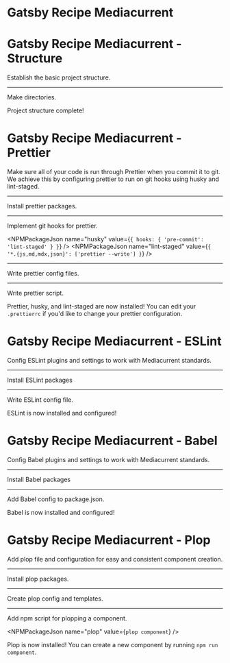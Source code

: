 # Gatsby Recipe Mediacurrent

# Gatsby Recipe Mediacurrent - Structure

Establish the basic project structure.

---

Make directories.

<Directory path="src/utils"/>

<File path="src/utils/README.md" content="https://raw.githubusercontent.com/mediacurrent/gatsby-recipe-mediacurrent/master/recipe/structure/utils/README.md"/>

Project structure complete!

# Gatsby Recipe Mediacurrent - Prettier

Make sure all of your code is run through Prettier when you commit it to git. We achieve this by configuring prettier to run on git hooks using husky and lint-staged.

---

Install prettier packages.

<NPMPackage name="husky" />
<NPMPackage name="prettier" />
<NPMPackage name="lint-staged" />

---

Implement git hooks for prettier.

<NPMPackageJson
  name="husky"
  value={`{
    hooks: {
      'pre-commit': 'lint-staged'
    }
  }`}
/>
<NPMPackageJson
  name="lint-staged"
  value={`{
    '*.{js,md,mdx,json}': ['prettier --write']
  }`}
/>

---

Write prettier config files.

<File
  path=".prettierrc"
  content="https://raw.githubusercontent.com/mediacurrent/gatsby-recipe-mediacurrent/master/recipe/prettier/.prettierrc"
/>
<File
  path=".prettierignore"
  content="https://raw.githubusercontent.com/mediacurrent/gatsby-recipe-mediacurrent/master/recipe/prettier/.prettierignore"
/>

---

Write prettier script.

<NPMScript
  name="format"
  command='npx prettier --write \"**/*.{js,md,mdx,json}\"'
/>

Prettier, husky, and lint-staged are now installed! You can edit your `.prettierrc`
if you'd like to change your prettier configuration.

# Gatsby Recipe Mediacurrent - ESLint

Config ESLint plugins and settings to work with Mediacurrent standards.

---

Install ESLint packages

<NPMPackage name="eslint" />
<NPMPackage name="babel-eslint" />
<NPMPackage name="eslint-config-prettier" />
<NPMPackage name="eslint-plugin-jsx-a11y" />
<NPMPackage name="eslint-plugin-react" />
<NPMPackage name="eslint-plugin-react-hooks" />

---

Write ESLint config file.

<File
  path=".eslintrc.json"
  content="https://raw.githubusercontent.com/mediacurrent/gatsby-recipe-mediacurrent/master/recipe/eslint/.eslintrc.json"
/>

ESLint is now installed and configured!

# Gatsby Recipe Mediacurrent - Babel

Config Babel plugins and settings to work with Mediacurrent standards.

---

Install Babel packages

<NPMPackage name="@babel/core" />
<NPMPackage name="@babel/plugin-proposal-optional-chaining" />
<NPMPackage name="babel-loader" />
<NPMPackage name="babel-plugin-macros" />
<NPMPackage name="babel-preset-gatsby" />

---

Add Babel config to package.json.

<File
  path=".babelrc"
  content="https://raw.githubusercontent.com/mediacurrent/gatsby-recipe-mediacurrent/master/recipe/babel/.babelrc"
/>

Babel is now installed and configured!

# Gatsby Recipe Mediacurrent - Plop

Add plop file and configuration for easy and consistent component creation.

---

Install plop packages.

<NPMPackage name="plop" />

---

Create plop config and templates.

<File
  path="plopfile.js"
  content="https://raw.githubusercontent.com/mediacurrent/gatsby-recipe-mediacurrent/master/recipe/plop/plopfile.js"
/>
<Directory path="plop-templates" />
<File
  path="plop-templates/component.js.hbs"
  content="https://raw.githubusercontent.com/mediacurrent/gatsby-recipe-mediacurrent/master/recipe/plop/plop-templates/component.js.hbs"
/>
<File
  path="plop-templates/data.js.hbs"
  content="https://raw.githubusercontent.com/mediacurrent/gatsby-recipe-mediacurrent/master/recipe/plop/plop-templates/data.js.hbs"
/>
<File
  path="plop-templates/story.js.hbs"
  content="https://raw.githubusercontent.com/mediacurrent/gatsby-recipe-mediacurrent/master/recipe/plop/plop-templates/story.js.hbs"
/>
<File
  path="plop-templates/styles.module.scss.hbs"
  content="https://raw.githubusercontent.com/mediacurrent/gatsby-recipe-mediacurrent/master/recipe/plop/plop-templates/styles.module.scss.hbs"
/>

---

Add npm script for plopping a component.

<NPMPackageJson name="plop" value={`plop component`} />

Plop is now installed! You can create a new component by running `npm run component`.

